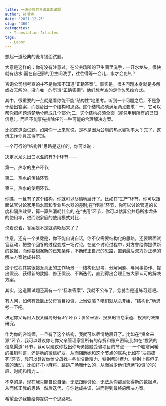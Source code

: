 ```yaml
---
title: 一道经典的咨询业面试题
author: 褚明宇
date: '2021-12-25'
slug: '360'
categories:
  - Translation Articles
tags:
  - Labor
---
```


想起一道经典的麦肯锡面试题。

大意是这样的：你有没有注意过，在公共场所的卫生间里洗手，一开水龙头，很快就有热水;而在自己家的卫生间洗手，往往得等一会儿，水才会变热？

咨询公司想考查的并不是你知不知道“正确答案”。事实是，很多问题本身就是多解或者无解的，没有唯一的所谓“正确答案”，他们想考查的是你的思维方式。

其中，很重要的一点就是看你能不能“结构性”地思考。听到一个问题之后，不是急于给出答案，而是给出一个结构和思路。这个结构必须满足两点要求：一、它可以帮你把问题清楚地分解成几个部分;二、这个结构必须全面（能够用到所有的已知信息），而且不能事先排除任何一种可能的合理解决方案。

比如这道面试题，如果你一上来就说，是不是因为公厕的热水器功率大？完了，这份工作你肯定得不到。

一个可行的“结构性”思路是这样的，你可以说：

决定水龙头出口水温的有3个环节——

第一，热水的生产环节;

第二，热水的传输环节;

第三，热水的使用环节。

你瞧，一旦有了这个结构，你就可以尽情地展开了。比如在“生产”环节，你可以跟面试官讨论家用热水器和专业热水器的差别;在“传输”环节，你可以讨论管道的长度和隔热效果，算一算热消耗什么的;在“使用”环节，你可以估算公共场所水龙头的使用率，进而跟家庭的使用模式对比……

说着说着，答案是不是就清晰起来了？

注意，还有一个关键是，你不能自说自话，你不仅需要结构化的思路，还要跟面试官互动，把整个回答的过程变成一场讨论。在这个讨论过程中，对方會给你提供新的数据，而你要根据新的已知条件，不断修正自己的思路，直到最后双方对正确的解决方案达成共识。

这个过程其实很接近真正的工作场景——结构化思考、分解问题、与同事协作、提出假设、获得新的数据、修正假设、不断迭代，直到得出合理且被大家认可的解决方案。

其实，这道面试题还真有一个“标准答案”，我就不公布了，您就当是道练习题吧。

有人问，如何有效阻止父母盲目投资，上当受骗？咱们就从头开始，“结构化”地思考一下吧。

决定你父母陷入投资骗局的有3个环节：资金来源、投资的信息渠道、投资的决策研究。

作为你的咨询师，一旦有了这个结构，我就可以尽情地展开了。比如在“资金来源”环节，我可以建议你让你父亲管理家里所有的存折和账户密码;比如在“投资的信息渠道”环节，我可以建议你找出你母亲接触受骗项目的节点——一个嘘寒问暖的推销帅哥，还是她的微信好友，从而阻断她和这个节点的联系;比如在“决策研究”环节，我可以建议你给父母找一些能分散精力、特别费时费力、特别上瘾但无害的活动，比如打打小麻将、跳跳广场舞什么的，从而减少他们琢磨“投资”的兴趣、时间和精力……

不幸的是，现在我只能自说自话，无法跟你讨论，无法从你那里获得新的数据点，从而修正我的思路，然后迭代，与你达成共识，进而得到最终的解决方案。

希望至少我能给你提供一个思路吧。